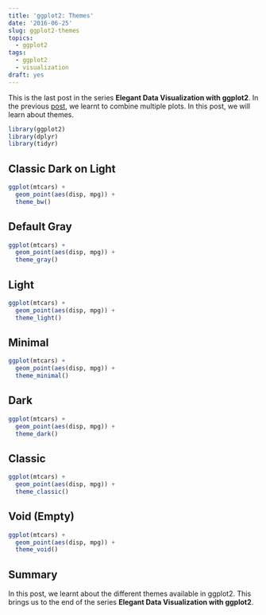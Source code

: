 ```yaml
---
title: 'ggplot2: Themes'
date: '2016-06-25'
slug: ggplot2-themes
topics:
  - ggplot2
tags:
  - ggplot2
  - visualization
draft: yes
---
```


This is the last post in the series **Elegant Data Visualization with ggplot2**. In the previous [post](https://rsquaredacademy.github.io/blog/post/ggplot2-facets-combine-multiple-plots/), we learnt to combine multiple plots. In this post, we will learn about themes.

```r
library(ggplot2)
library(dplyr)
library(tidyr)
```

## Classic Dark on Light

```r
ggplot(mtcars) +
  geom_point(aes(disp, mpg)) +
  theme_bw()
```

## Default Gray

```r
ggplot(mtcars) +
  geom_point(aes(disp, mpg)) +
  theme_gray()
```

## Light

```r
ggplot(mtcars) +
  geom_point(aes(disp, mpg)) +
  theme_light()
```

## Minimal

```r
ggplot(mtcars) +
  geom_point(aes(disp, mpg)) +
  theme_minimal()
```

## Dark

```r
ggplot(mtcars) +
  geom_point(aes(disp, mpg)) +
  theme_dark()
```

## Classic

```r
ggplot(mtcars) +
  geom_point(aes(disp, mpg)) +
  theme_classic()
```

## Void (Empty)

```r
ggplot(mtcars) +
  geom_point(aes(disp, mpg)) +
  theme_void()
```


## Summary

In this post, we learnt about the different themes available in ggplot2.
This brings us to the end of the series **Elegant Data Visualization with ggplot2**.






